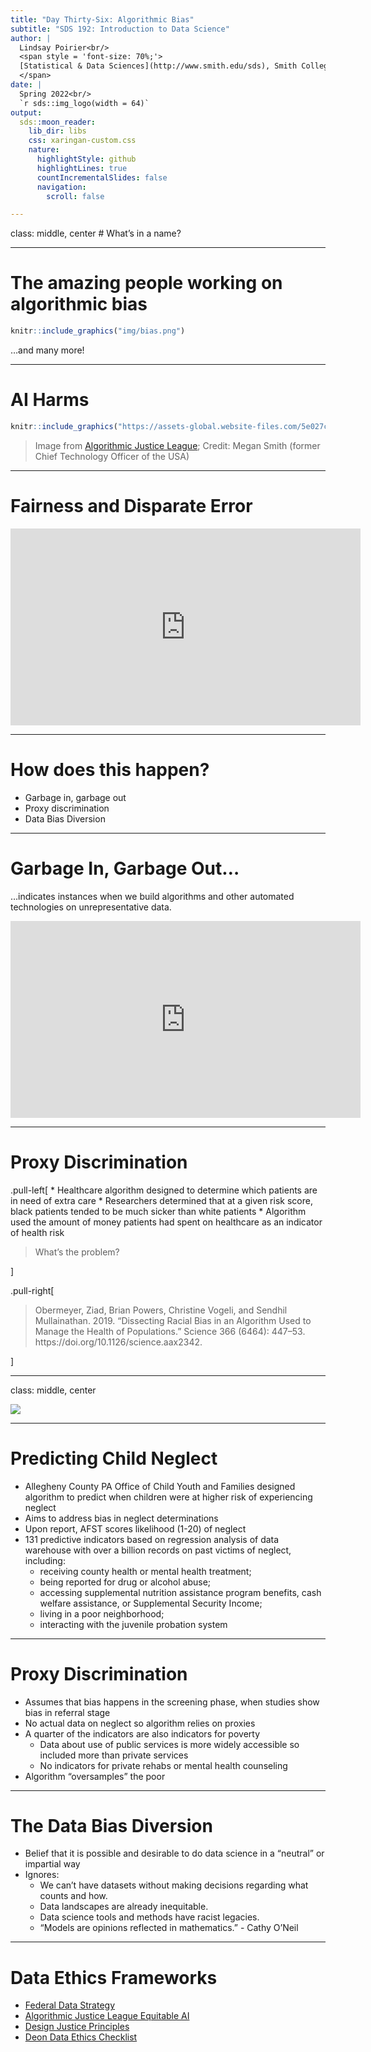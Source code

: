 ```yaml
---
title: "Day Thirty-Six: Algorithmic Bias"
subtitle: "SDS 192: Introduction to Data Science"
author: |
  Lindsay Poirier<br/>
  <span style = 'font-size: 70%;'>
  [Statistical & Data Sciences](http://www.smith.edu/sds), Smith College<br/>
  </span>
date: |
  Spring 2022<br/>
  `r sds::img_logo(width = 64)`
output:
  sds::moon_reader:
    lib_dir: libs
    css: xaringan-custom.css
    nature:
      highlightStyle: github
      highlightLines: true
      countIncrementalSlides: false    
      navigation:
        scroll: false

---
```


class: middle, center
# What's in a name?

---

# The amazing people working on algorithmic bias

```r
knitr::include_graphics("img/bias.png")
```

...and many more!

---

# AI Harms

```r
knitr::include_graphics("https://assets-global.website-files.com/5e027ca188c99e3515b404b7/5e1d064373c54c0416c38756_Group.jpg")
```

> Image from [Algorithmic Justice League](https://www.ajl.org/about); Credit: Megan Smith (former Chief Technology Officer of the USA)

---

# Fairness and Disparate Error

<iframe width="560" height="315" src="https://www.youtube.com/embed/UG_X_7g63rY" title="YouTube video player" frameborder="0" allow="accelerometer; autoplay; clipboard-write; encrypted-media; gyroscope; picture-in-picture" allowfullscreen></iframe>

---

# How does this happen?

* Garbage in, garbage out
* Proxy discrimination
* Data Bias Diversion

---

# Garbage In, Garbage Out...

...indicates instances when we build algorithms and other automated technologies on unrepresentative data. 

<iframe width="560" height="315" src="https://www.youtube.com/embed/Ts35luE59d0" title="YouTube video player" frameborder="0" allow="accelerometer; autoplay; clipboard-write; encrypted-media; gyroscope; picture-in-picture" allowfullscreen></iframe>

---

# Proxy Discrimination

.pull-left[
* Healthcare algorithm designed to determine which patients are in need of extra care
* Researchers determined that at a given risk score, black patients tended to be much sicker than white patients
* Algorithm used the amount of money patients had spent on healthcare as an indicator of health risk

> What's the problem?

]

.pull-right[

> Obermeyer, Ziad, Brian Powers, Christine Vogeli, and Sendhil Mullainathan. 2019. "Dissecting Racial Bias in an Algorithm Used to Manage the Health of Populations." Science 366 (6464): 447–53. https://doi.org/10.1126/science.aax2342.


]

---

class: middle, center

![](https://sites.newpaltz.edu/news/wp-content/uploads/sites/24/2019/01/eubanks-and-book-featured-1.jpg)

---

# Predicting Child Neglect

* Allegheny County PA Office of Child Youth and Families designed algorithm to predict when children were at higher risk of experiencing neglect
* Aims to address bias in neglect determinations
* Upon report, AFST scores likelihood (1-20) of neglect
* 131 predictive indicators based on regression analysis of data warehouse with over a billion records on past victims of neglect, including:
  * receiving county health or mental health treatment; 
  * being reported for drug or alcohol abuse; 
  * accessing supplemental nutrition assistance program benefits, cash welfare assistance, or Supplemental Security Income; 
  * living in a poor neighborhood;
  * interacting with the juvenile probation system

---

# Proxy Discrimination

* Assumes that bias happens in the screening phase, when studies show bias in referral stage
* No actual data on neglect so algorithm relies on proxies
* A quarter of the indicators are also indicators for poverty 
  * Data about use of public services is more widely accessible so included more than private services
  * No indicators for private rehabs or mental health counseling 
* Algorithm "oversamples" the poor

---

# The Data Bias Diversion

* Belief that it is possible and desirable to do data science in a "neutral" or impartial way
* Ignores:
  * We can't have datasets without making decisions regarding what counts and how. 
  * Data landscapes are already inequitable. 
  * Data science tools and methods have racist legacies. 
  * "Models are opinions reflected in mathematics." - Cathy O'Neil


---

# Data Ethics Frameworks

* [Federal Data Strategy](https://resources.data.gov/assets/documents/fds-data-ethics-framework.pdf)
* [Algorithmic Justice League Equitable AI](https://assets.website-files.com/5e027ca188c99e3515b404b7/5e332b739c247f30b4888385_AJL%20101%20Final%20_1.22.20.pdf)
* [Design Justice Principles](https://designjustice.org/read-the-principles)
* [Deon Data Ethics Checklist](https://deon.drivendata.org/)



